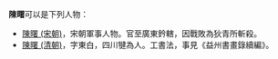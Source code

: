 '''陳曙'''可以是下列人物：
* [[陳曙_(宋朝)|陳曙 (宋朝)]]，宋朝軍事人物。官至廣東鈐轄，因戰敗為狄青所斬殺。
* [[陳曙_(清朝)|陳曙 (清朝)]]，字東白，四川犍為人。工書法，事見《益州書畫錄續編》。

{{disambig|S曙|cat=二字陈姓人名消歧义}}